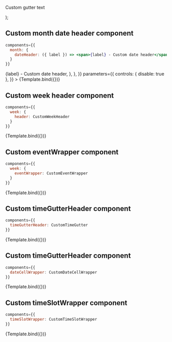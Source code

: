 

<Meta title="Core/Custom components" component={Calendar} />


  <p style={{ color: 'brown' }}>Custom gutter text</p>
);

## Custom month date header component

```jsx dark
components={{
  month: {
    dateHeader: ({ label }) => <span>{label} - Custom date header</span>
  }
}}
```

<Canvas>
  <Story
    name="Month date header"
    args={{
      defaultView: Views.MONTH,
      views: [Views.MONTH],
      events,
      components: {
        month: {
          dateHeader: ({ label }) => <span>{label} - Custom date header</span>,
        },
      },
    }}
    parameters={{
      controls: { disable: true },
    }}
  >
    {Template.bind({})}
  </Story>
</Canvas>

## Custom week header component

```jsx dark
components={{
  week: {
    header: CustomWeekHeader
  }
}}
```

<Canvas>
  <Story
    name="Week header"
    args={{
      defaultView: Views.WEEK,
      views: [Views.WEEK],
      events,
      components: {
        week: {
          header: customComponents.header,
        },
      },
    }}
    parameters={{
      controls: { disable: true },
    }}
  >
    {Template.bind({})}
  </Story>
</Canvas>

## Custom eventWrapper component

```jsx dark
components={{
  week: {
    eventWrapper: CustomEventWrapper
  }
}}
```

<Canvas>
  <Story
    name="eventWrapper"
    args={{
      defaultView: Views.DAY,
      events,
      components: {
        eventWrapper: customComponents.eventWrapper,
      },
    }}
    parameters={{
      controls: { disable: true },
    }}
  >
    {Template.bind({})}
  </Story>
</Canvas>

## Custom timeGutterHeader component

```jsx dark
components={{
  timeGutterHeader: CustomTimeGutter
}}
```

<Canvas>
  <Story
    name="timeGutterHeader"
    args={{
      defaultView: Views.WEEK,
      views: [Views.WEEK, Views.DAY],
      events,
      components: {
        timeGutterHeader: CustomTimeGutter,
      },
    }}
    parameters={{
      controls: { disable: true },
    }}
  >
    {Template.bind({})}
  </Story>
</Canvas>

## Custom timeGutterHeader component

```jsx dark
components={{
  dateCellWrapper: CustomDateCellWrapper
}}
```

<Canvas>
  <Story
    name="dateCellWrapper"
    args={{
      defaultView: Views.MONTH,
      views: [Views.MONTH],
      events,
      components: {
        dateCellWrapper: customComponents.dateCellWrapper,
      },
    }}
    parameters={{
      controls: { disable: true },
    }}
  >
    {Template.bind({})}
  </Story>
</Canvas>

## Custom timeSlotWrapper component

```jsx dark
components={{
  timeSlotWrapper: CustomTimeSlotWrapper
}}
```

<Canvas>
  <Story
    name="timeSlotWrapper"
    args={{
      defaultView: Views.WEEK,
      views: [Views.WEEK, Views.DAY],
      events,
      components: {
        timeSlotWrapper: customComponents.timeSlotWrapper,
      },
    }}
    parameters={{
      controls: { disable: true },
    }}
  >
    {Template.bind({})}
  </Story>
</Canvas>
